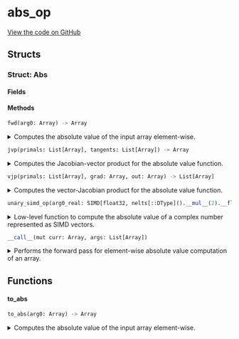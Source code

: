 # abs_op



[View the code on GitHub](https://github.com/endia-ai/Endia/tree/nightly/endia/functional/unary_ops/abs_op.mojo)

## Structs

### Struct: Abs





#### Fields

#### Methods

```python
fwd(arg0: Array) -> Array
```

<details>
<summary>Computes the absolute value of the input array element-wise.</summary>

###### Args

- ``arg0``: ``Array``
  The input array.

###### Returns
- ``Array`` - An array containing the absolute value of each element in the input array.

**Examples:**
```python
a = Array([[1, 2], [3, 4]])
result = to_abs(a)
print(result)
```

**Note:**
This function supports:
- Automatic differentiation (forward and reverse modes).
- Complex valued arguments.


</details>

```python
jvp(primals: List[Array], tangents: List[Array]) -> Array
```

<details>
<summary>Computes the Jacobian-vector product for the absolute value function.</summary>

###### Args

- ``primals``: ``List[Array]``
  A list containing the primal input array.

- ``tangents``: ``List[Array]``
  A list containing the tangent vector.

###### Returns
- ``Array`` - The Jacobian-vector product for the absolute value function.

Implements forward-mode automatic differentiation for the absolute value function.

**Note:**
The Jacobian-vector product for the absolute value is computed as sign(x) * dx,
where x is the primal input and dx is the tangent vector.


</details>

```python
vjp(primals: List[Array], grad: Array, out: Array) -> List[Array]
```

<details>
<summary>Computes the vector-Jacobian product for the absolute value function.</summary>

###### Args

- ``primals``: ``List[Array]``
  A list containing the primal input array.

- ``grad``: ``Array``
  The gradient of the output with respect to some scalar function.

- ``out``: ``Array``
  The output of the forward pass (unused in this function).

###### Returns
- ``List[Array]`` - A list containing the gradient with respect to the input.

Implements reverse-mode automatic differentiation for the absolute value function.

**Note:**
The vector-Jacobian product for the absolute value is computed as sign(x) * grad,
where x is the primal input and grad is the incoming gradient.


</details>

```python
unary_simd_op(arg0_real: SIMD[float32, nelts[::DType]().__mul__(2).__floordiv__(2)], arg0_imag: SIMD[float32, nelts[::DType]().__mul__(2).__floordiv__(2)]) -> Tuple[SIMD[float32, nelts[::DType]().__mul__(2).__floordiv__(2)], SIMD[float32, nelts[::DType]().__mul__(2).__floordiv__(2)]]
```

<details>
<summary>Low-level function to compute the absolute value of a complex number represented as SIMD vectors.</summary>

###### Args

- ``arg0_real``: ``SIMD[float32, nelts[::DType]().__mul__(2).__floordiv__(2)]``
  The real part of the complex number.

- ``arg0_imag``: ``SIMD[float32, nelts[::DType]().__mul__(2).__floordiv__(2)]``
  The imaginary part of the complex number.

###### Returns
- ``Tuple[SIMD[float32, nelts[::DType]().__mul__(2).__floordiv__(2)], SIMD[float32, nelts[::DType]().__mul__(2).__floordiv__(2)]]`` - The real and imaginary parts of the absolute value of the complex number as a tuple.


</details>

```python
__call__(mut curr: Array, args: List[Array])
```

<details>
<summary>Performs the forward pass for element-wise absolute value computation of an array.</summary>

###### Args

- ``curr``: ``Array``
  The current array to store the result (modified in-place).

- ``args``: ``List[Array]``
  A list containing the input array.

Computes the absolute value of each element in the input array and stores the result in the current array.
Initializes the current array if not already set up.

**Note:**
This function assumes that the shape and data of the args are already set up.
If the current array (curr) is not initialized, it computes the shape based on the input array and sets up the data accordingly.


</details>

## Functions

#### **to_abs**

```python
to_abs(arg0: Array) -> Array
```

<details>
<summary>Computes the absolute value of the input array element-wise.</summary>

###### Args

- ``arg0``: ``Array``
  The input array.

###### Returns
- ``Array`` - An array containing the absolute value of each element in the input array.

**Examples:**
```python
a = Array([[1, 2], [3, 4]])
result = to_abs(a)
print(result)
```

**Note:**
This function supports:
- Automatic differentiation (forward and reverse modes).
- Complex valued arguments.


</details>

